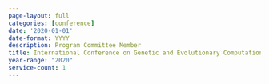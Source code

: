 ```yaml
---
page-layout: full
categories: [conference]
date: '2020-01-01'
date-format: YYYY
description: Program Committee Member
title: International Conference on Genetic and Evolutionary Computation
year-range: "2020"
service-count: 1
---
```

